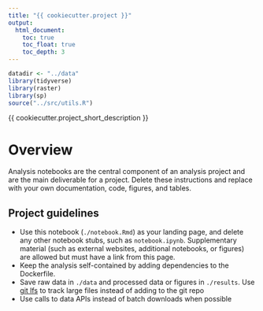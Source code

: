 ```yaml
---
title: "{{ cookiecutter.project }}"
output:
  html_document:
    toc: true
    toc_float: true
    toc_depth: 3
---
```


```r
datadir <- "../data"
library(tidyverse)
library(raster)
library(sp)
source("../src/utils.R")
```
{{ cookiecutter.project_short_description }}

# Overview

Analysis notebooks are the central component of an analysis project and are the main deliverable for a project. Delete these instructions and replace with your own documentation, code, figures, and tables.

## Project guidelines
- Use this notebook (`./notebook.Rmd`) as your landing page, and delete any other notebook stubs, such as `notebook.ipynb`. Supplementary material (such as external websites, additional notebooks, or figures) are allowed but must have a link from this page.
- Keep the analysis self-contained by adding dependencies to the Dockerfile.
- Save raw data in `./data` and processed data or figures in `./results`. Use [git lfs](https://git-lfs.github.com/) to track large files instead of adding to the git repo
- Use calls to data APIs instead of batch downloads when possible
